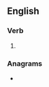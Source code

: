 ==English==

===Verb===
{{head|en|verb form}}

# {{en-past of|crusade}}

===Anagrams===
* {{anagrams|en|adducers}}